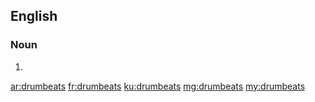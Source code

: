 ==English==

===Noun===
{{head|en|plural}}

# {{plural of|drumbeat|lang=en|nocat=1}}

[[ar:drumbeats]]
[[fr:drumbeats]]
[[ku:drumbeats]]
[[mg:drumbeats]]
[[my:drumbeats]]